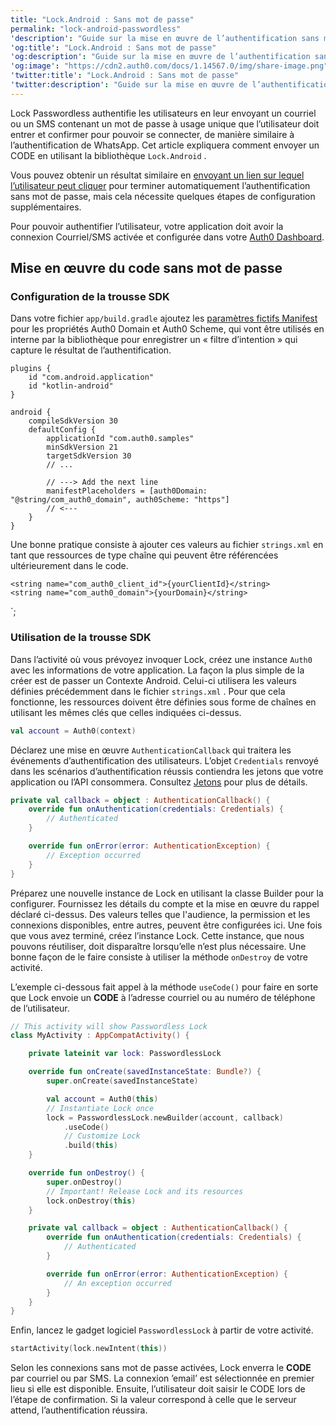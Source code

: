 ```yaml
---
title: "Lock.Android : Sans mot de passe"
permalink: "lock-android-passwordless"
'description': "Guide sur la mise en œuvre de l’authentification sans mot de passe avec Lock.Android."
'og:title': "Lock.Android : Sans mot de passe"
'og:description': "Guide sur la mise en œuvre de l’authentification sans mot de passe avec Lock.Android."
'og:image': "https://cdn2.auth0.com/docs/1.14567.0/img/share-image.png"
'twitter:title': "Lock.Android : Sans mot de passe"
'twitter:description': "Guide sur la mise en œuvre de l’authentification sans mot de passe avec Lock.Android."
---
```



Lock <Tooltip href="/docs/docs/fr-ca/glossary?term=passwordless" tip="Sans mot de passe
Forme d’authentification qui ne repose pas sur un mot de passe comme premier facteur." cta="Voir le glossaire">Passwordless</Tooltip> authentifie les utilisateurs en leur envoyant un courriel ou un SMS contenant un mot de passe à usage unique que l’utilisateur doit entrer et confirmer pour pouvoir se connecter, de manière similaire à l’authentification de WhatsApp. Cet article expliquera comment envoyer un CODE en utilisant la bibliothèque `Lock.Android` .

Vous pouvez obtenir un résultat similaire en [envoyant un lien sur lequel l’utilisateur peut cliquer](/docs/fr-ca/libraries/lock-android/lock-android-passwordless-with-magic-link) pour terminer automatiquement l’authentification sans mot de passe, mais cela nécessite quelques étapes de configuration supplémentaires.

Pour pouvoir authentifier l’utilisateur, votre application doit avoir la connexion Courriel/SMS activée et configurée dans votre [Auth0 Dashboard](https://manage.auth0.com/#/connections/passwordless).

## Mise en œuvre du code sans mot de passe

### Configuration de la trousse SDK

Dans votre fichier `app/build.gradle` ajoutez les [paramètres fictifs Manifest](https://developer.android.com/studio/build/manifest-build-variables.html) pour les propriétés Auth0 Domain et Auth0 Scheme, qui vont être utilisés en interne par la bibliothèque pour enregistrer un « filtre d’intention » qui capture le résultat de l’authentification.

``` lines
plugins {
    id "com.android.application"
    id "kotlin-android"
}

android {
    compileSdkVersion 30
    defaultConfig {
        applicationId "com.auth0.samples"
        minSdkVersion 21
        targetSdkVersion 30
        // ...

        // ---> Add the next line
        manifestPlaceholders = [auth0Domain: "@string/com_auth0_domain", auth0Scheme: "https"]
        // <---
    }
}
```

Une bonne pratique consiste à ajouter ces valeurs au fichier `strings.xml` en tant que ressources de type chaîne qui peuvent être référencées ultérieurement dans le code.

    <string name="com_auth0_client_id">{yourClientId}</string>
    <string name="com_auth0_domain">{yourDomain}</string>
</resources>`;

<AuthCodeBlock children={codeExample} language="xml" />

### Utilisation de la trousse SDK

Dans l’activité où vous prévoyez invoquer Lock, créez une instance `Auth0` avec les informations de votre application. La façon la plus simple de la créer est de passer un Contexte Android. Celui-ci utilisera les valeurs définies précédemment dans le fichier `strings.xml` . Pour que cela fonctionne, les ressources doivent être définies sous forme de chaînes en utilisant les mêmes clés que celles indiquées ci-dessus.

```kotlin lines
val account = Auth0(context)
```

Déclarez une mise en œuvre `AuthenticationCallback` qui traitera les événements d’authentification des utilisateurs. L’objet `Credentials` renvoyé dans les scénarios d’authentification réussis contiendra les jetons que votre application ou l’API consommera. Consultez [Jetons](/docs/fr-ca/secure/tokens) pour plus de détails.

```kotlin lines
private val callback = object : AuthenticationCallback() {
    override fun onAuthentication(credentials: Credentials) {
        // Authenticated
    }

    override fun onError(error: AuthenticationException) {
        // Exception occurred
    }
}
```

Préparez une nouvelle instance de Lock en utilisant la classe Builder pour la configurer. Fournissez les détails du compte et la mise en œuvre du rappel déclaré ci-dessus. Des valeurs telles que l'<Tooltip data-tooltip-id="react-containers-DefinitionTooltip-1" tip="">audience</Tooltip>, la permission et les connexions disponibles, entre autres, peuvent être configurées ici. Une fois que vous avez terminé, créez l’instance Lock. Cette instance, que nous pouvons réutiliser, doit disparaître lorsqu’elle n’est plus nécessaire. Une bonne façon de le faire consiste à utiliser la méthode `onDestroy` de votre activité.

L’exemple ci-dessous fait appel à la méthode `useCode()` pour faire en sorte que Lock envoie un **CODE** à l’adresse courriel ou au numéro de téléphone de l’utilisateur.

```kotlin lines
// This activity will show Passwordless Lock
class MyActivity : AppCompatActivity() {

    private lateinit var lock: PasswordlessLock

    override fun onCreate(savedInstanceState: Bundle?) {
        super.onCreate(savedInstanceState)

        val account = Auth0(this)
        // Instantiate Lock once
        lock = PasswordlessLock.newBuilder(account, callback)
            .useCode()
            // Customize Lock
            .build(this)
    }

    override fun onDestroy() {
        super.onDestroy()
        // Important! Release Lock and its resources
        lock.onDestroy(this)
    }

    private val callback = object : AuthenticationCallback() {
        override fun onAuthentication(credentials: Credentials) {
            // Authenticated
        }

        override fun onError(error: AuthenticationException) {
            // An exception occurred
        }
    }
}
```

Enfin, lancez le gadget logiciel `PasswordlessLock` à partir de votre activité.

```kotlin lines
startActivity(lock.newIntent(this))
```

Selon les connexions sans mot de passe activées, Lock enverra le **CODE** par courriel ou par SMS. La connexion ’email’ est sélectionnée en premier lieu si elle est disponible. Ensuite, l’utilisateur doit saisir le CODE lors de l’étape de confirmation. Si la valeur correspond à celle que le serveur attend, l’authentification réussira.